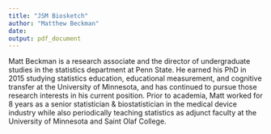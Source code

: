 ```yaml
---
title: "JSM Biosketch"
author: "Matthew Beckman"
date: 
output: pdf_document
---
```


Matt Beckman is a research associate and the director of undergraduate studies in the statistics department at Penn State.  He earned his PhD in 2015 studying statistics education, educational measurement, and cognitive transfer at the University of Minnesota, and has continued to pursue those research interests in his current position.  Prior to academia, Matt worked for 8 years as a senior statistician & biostatistician in the medical device industry while also periodically teaching statistics as adjunct faculty at the University of Minnesota and Saint Olaf College.  